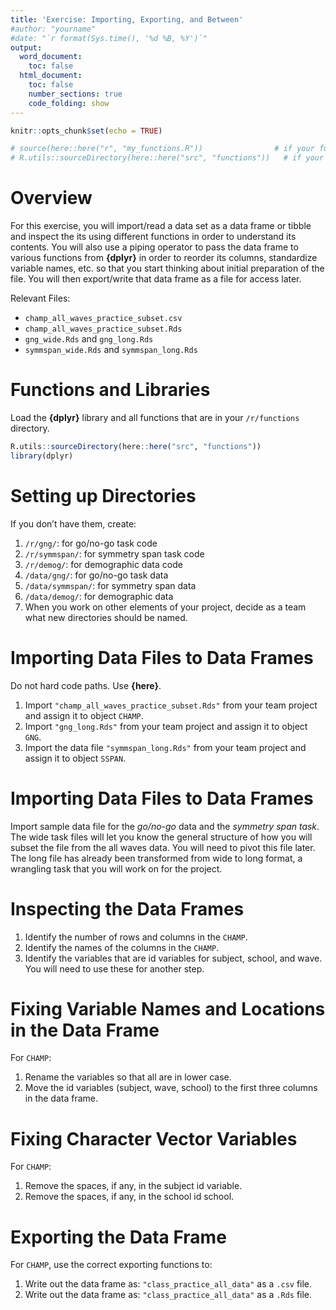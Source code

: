 ```yaml
---
title: 'Exercise: Importing, Exporting, and Between'
#author: "yourname"
#date: "`r format(Sys.time(), '%d %B, %Y')`"
output:
  word_document:
    toc: false
  html_document:
    toc: false
    number_sections: true
    code_folding: show
---
```


```r
knitr::opts_chunk$set(echo = TRUE)
```


```r
# source(here::here("r", "my_functions.R"))                # if your functions are in a file
# R.utils::sourceDirectory(here::here("src", "functions"))   # if your functions are in files inside of a directory
```

# **Overview**

For this exercise, you will import/read a data set as a data frame or tibble and inspect the its using different functions in order to understand its contents. You will also use a piping operator to pass the data frame to various functions from **{dplyr}** in order to reorder its columns, standardize variable names, etc. so that you start thinking about initial preparation of the file. You will then export/write that data frame as a file for access later.

Relevant Files:

- `champ_all_waves_practice_subset.csv`
- `champ_all_waves_practice_subset.Rds`
- `gng_wide.Rds` and `gng_long.Rds`
- `symmspan_wide.Rds` and `symmspan_long.Rds`


# **Functions and Libraries**

Load the **{dplyr}** library and all functions that are in your `/r/functions` directory. 

```r
R.utils::sourceDirectory(here::here("src", "functions"))
library(dplyr)
```


# **Setting up Directories**

If you don't have them, create:

1. `/r/gng/`: for go/no-go task code
2. `/r/symmspan/`: for symmetry span task code 
3. `/r/demog/`: for demographic data code
4. `/data/gng/`: for go/no-go task data
5. `/data/symmspan/`: for symmetry span data 
6. `/data/demog/`: for demographic data
7. When you work on other elements of your project, decide as a team what new directories should be named.


# **Importing Data Files to Data Frames**

Do not hard code paths. Use **{here}**.

1. Import  `"champ_all_waves_practice_subset.Rds"` from your team project and assign it to object `CHAMP`.
2. Import `"gng_long.Rds"` from your team project and assign it to object `GNG`.
3. Import the data file `"symmspan_long.Rds"` from your team project and assign it to object `SSPAN`.


# **Importing Data Files to Data Frames**

Import sample data file for the *go/no-go* data and the *symmetry span task*. The wide task files will let you know the general structure of how you will subset the file from the all waves data. You will need to pivot this file later. The long file has already been transformed from wide to long format, a wrangling task that you will work on for the project.



# **Inspecting the Data Frames**

1. Identify the number of rows and columns in the `CHAMP`.
2. Identify the names of the columns in the `CHAMP`.
3. Identify the variables that are id variables for subject, school, and wave. You will need to use these for another step.


# **Fixing Variable Names and Locations in the Data Frame**

For `CHAMP`:

1. Rename the variables so that all are in lower case.
2. Move the id variables (subject, wave, school) to the first three columns in the data frame.



# **Fixing Character Vector Variables**

For `CHAMP`:

1. Remove the spaces, if any, in the subject id variable.
2. Remove the spaces, if any, in the school id school.



# **Exporting the Data Frame**

For `CHAMP`, use the correct exporting functions to:

1. Write out the data frame as: `"class_practice_all_data"` as a `.csv` file. 
2. Write out the data frame as: `"class_practice_all_data"` as a `.Rds` file.  
